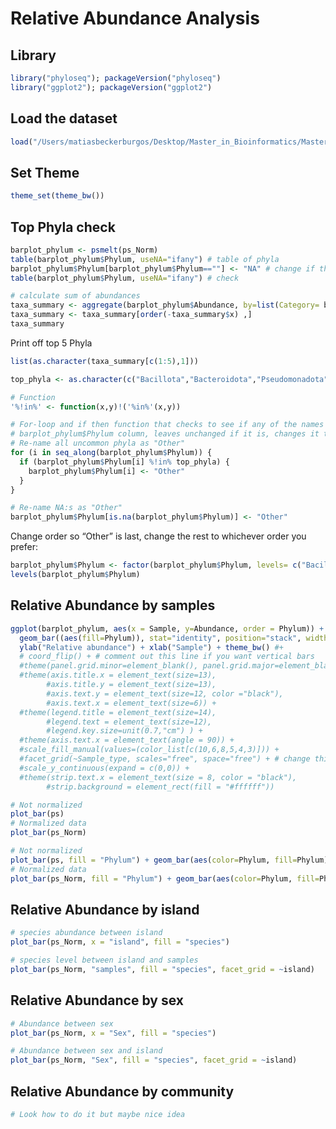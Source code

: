 # Relative Abundance Analysis

## Library

```r
library("phyloseq"); packageVersion("phyloseq")
library("ggplot2"); packageVersion("ggplot2")

```
## Load the dataset

```r
load("/Users/matiasbeckerburgos/Desktop/Master_in_Bioinformatics/Master_Thesis/Hawaiian_feral_Chicken_Microbiome/Backup_workspace/Decomtamination_pipeline.RData")
```

## Set Theme

```r
theme_set(theme_bw())
```

## Top Phyla check

```r
barplot_phylum <- psmelt(ps_Norm)
table(barplot_phylum$Phylum, useNA="ifany") # table of phyla
barplot_phylum$Phylum[barplot_phylum$Phylum==""] <- "NA" # change if there are empty names to NA
table(barplot_phylum$Phylum, useNA="ifany") # check

# calculate sum of abundances
taxa_summary <- aggregate(barplot_phylum$Abundance, by=list(Category= barplot_phylum$Phylum), FUN=sum)
taxa_summary <- taxa_summary[order(-taxa_summary$x) ,]
taxa_summary
```

Print off top 5 Phyla

```r
list(as.character(taxa_summary[c(1:5),1]))

top_phyla <- as.character(c("Bacillota","Bacteroidota","Pseudomonadota","Actinomycetota","Verrucomicrobiota"))

# Function
'%!in%' <- function(x,y)!('%in%'(x,y))

# For-loop and if then function that checks to see if any of the names in the list "top" is in the 
# barplot_phylum$Phylum column, leaves unchanged if it is, changes it to "Other" if it isn't
# Re-name all uncommon phyla as "Other"
for (i in seq_along(barplot_phylum$Phylum)) {
  if (barplot_phylum$Phylum[i] %!in% top_phyla) {
    barplot_phylum$Phylum[i] <- "Other"
  }
}

# Re-name NA:s as "Other"
barplot_phylum$Phylum[is.na(barplot_phylum$Phylum)] <- "Other"
```

Change order so "Other" is last, change the rest to whichever order you prefer:

```r
barplot_phylum$Phylum <- factor(barplot_phylum$Phylum, levels= c("Bacillota","Bacteroidota","Pseudomonadota","Actinomycetota","Verrucomicrobiota", "Other"))
levels(barplot_phylum$Phylum)
```

## Relative Abundance by samples

```r
ggplot(barplot_phylum, aes(x = Sample, y=Abundance, order = Phylum)) + 
  geom_bar((aes(fill=Phylum)), stat="identity", position="stack", width = 1) +
  ylab("Relative abundance") + xlab("Sample") + theme_bw() #+
  # coord_flip() + # comment out this line if you want vertical bars
  #theme(panel.grid.minor=element_blank(), panel.grid.major=element_blank()) +
  #theme(axis.title.x = element_text(size=13), 
        #axis.title.y = element_text(size=13),
        #axis.text.y = element_text(size=12, color ="black"), 
        #axis.text.x = element_text(size=6)) +
  #theme(legend.title = element_text(size=14), 
        #legend.text = element_text(size=12),
        #legend.key.size=unit(0.7,"cm") ) +
  #theme(axis.text.x = element_text(angle = 90)) +
  #scale_fill_manual(values=(color_list[c(10,6,8,5,4,3)])) + 
  #facet_grid(~Sample_type, scales="free", space="free") + # change this per your liking!
  #scale_y_continuous(expand = c(0,0)) +
  #theme(strip.text.x = element_text(size = 8, color = "black"), 
        #strip.background = element_rect(fill = "#ffffff"))
```

```r
# Not normalized
plot_bar(ps)
# Normalized data
plot_bar(ps_Norm)
```

```r
# Not normalized
plot_bar(ps, fill = "Phylum") + geom_bar(aes(color=Phylum, fill=Phylum), stat="identity", position="stack") #+ theme(legend.position = "none")
# Normalized data
plot_bar(ps_Norm, fill = "Phylum") + geom_bar(aes(color=Phylum, fill=Phylum), stat="identity", position="stack") #+ theme(legend.position = "none")
```

## Relative Abundance by island

```r
# species abundance between island
plot_bar(ps_Norm, x = "island", fill = "species")

# species level between island and samples
plot_bar(ps_Norm, "samples", fill = "species", facet_grid = ~island)
```

## Relative Abundance by sex

```r
# Abundance between sex
plot_bar(ps_Norm, x = "Sex", fill = "species")

# Abundance between sex and island
plot_bar(ps_Norm, "Sex", fill = "species", facet_grid = ~island)
```

## Relative Abundance by community

```r
# Look how to do it but maybe nice idea


```


